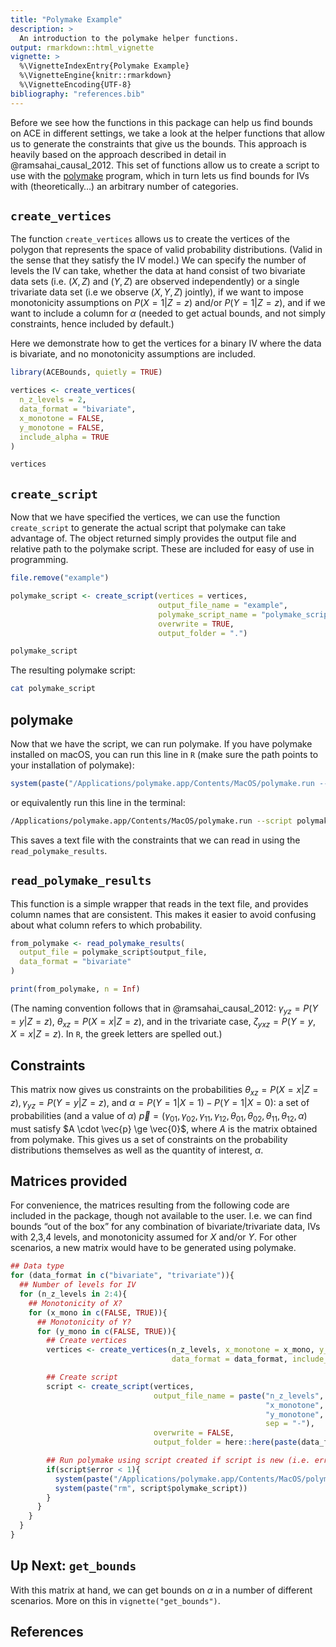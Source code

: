 ```yaml
---
title: "Polymake Example"
description: >
  An introduction to the polymake helper functions.
output: rmarkdown::html_vignette
vignette: >
  %\VignetteIndexEntry{Polymake Example}
  %\VignetteEngine{knitr::rmarkdown}
  %\VignetteEncoding{UTF-8}
bibliography: "references.bib"
---
```


Before we see how the functions in this package can help us find bounds on ACE in different settings, we take a look at the helper functions that allow us to generate the constraints that give us the bounds. This approach is heavily based on the approach described in detail in @ramsahai_causal_2012. This set of functions allow us to create a script to use with the [polymake](https://www.polymake.org) program, which in turn lets us find bounds for IVs with (theoretically...) an arbitrary number of categories. 

## `create_vertices`

The function `create_vertices` allows us to create the vertices of the polygon that represents the space of valid probability distributions. (Valid in the sense that they satisfy the IV model.) We can specify the number of levels the IV can take, whether the data at hand consist of two bivariate data sets (i.e. $(X,Z)$ and $(Y,Z)$ are observed independently) or a single trivariate data set (i.e we observe $(X,Y,Z)$ jointly), if we want to impose monotonicity assumptions on $P(X = 1 | Z = z)$ and/or $P(Y = 1 | Z = z)$, and if we want to include a column for $\alpha$ (needed to get actual bounds, and not simply constraints, hence included by default.)

Here we demonstrate how to get the vertices for a binary IV where the data is bivariate, and no monotonicity assumptions are included. 

```r
library(ACEBounds, quietly = TRUE)

vertices <- create_vertices(
  n_z_levels = 2, 
  data_format = "bivariate",
  x_monotone = FALSE,
  y_monotone = FALSE,
  include_alpha = TRUE
)

vertices
```

## `create_script`

Now that we have specified the vertices, we can use the function `create_script` to generate the actual script that polymake can take advantage of. The object returned simply provides the output file and relative path to the polymake script. These are included for easy of use in programming. 

```r
file.remove("example")
```


```r
polymake_script <- create_script(vertices = vertices, 
                                 output_file_name = "example",
                                 polymake_script_name = "polymake_script",
                                 overwrite = TRUE,
                                 output_folder = ".")

polymake_script
```

The resulting polymake script:

```bash
cat polymake_script
```


## polymake

Now that we have the script, we can run polymake. If you have polymake installed on macOS, you can run this line in `R` (make sure the path points to your installation of polymake):

```r
system(paste("/Applications/polymake.app/Contents/MacOS/polymake.run --script", polymake_script$polymake_script))
```

or equivalently run this line in the terminal:

```bash
/Applications/polymake.app/Contents/MacOS/polymake.run --script polymake_script
```

This saves a text file with the constraints that we can read in using the `read_polymake_results`. 

## `read_polymake_results`

This function is a simple wrapper that reads in the text file, and provides column names that are consistent. This makes it easier to avoid confusing about what column refers to which probability. 

```r
from_polymake <- read_polymake_results(
  output_file = polymake_script$output_file, 
  data_format = "bivariate"
)

print(from_polymake, n = Inf)
```

(The naming convention follows that in @ramsahai_causal_2012: $\gamma_{yz} = P(Y = y | Z = z)$, $\theta_{xz} = P(X = x | Z = z)$, and in the trivariate case, $\zeta_{yxz} = P(Y = y, X = x | Z = z)$. In `R`, the greek letters are spelled out.)

## Constraints

This matrix now gives us constraints on the probabilities $\theta_{xz} = P(X = x | Z = z), \gamma_{yz} = P(Y = y | Z = z)$, and $\alpha = P(Y = 1 | X = 1) - P(Y = 1 | X = 0)$: a set of probabilities (and a value of $\alpha$) $\vec{p} = (\gamma_{01}, \gamma_{02}, \gamma_{11}, \gamma_{12}, \theta_{01}, \theta_{02}, \theta_{11}, \theta_{12}, \alpha)$ must satisfy $A \cdot \vec{p} \ge \vec{0}$, where $A$ is the matrix obtained from polymake. This gives us a set of constraints on the probability distributions themselves as well as the quantity of interest, $\alpha$.

## Matrices provided

For convenience, the matrices resulting from the following code are included in the package, though not available to the user. I.e. we can find bounds "out of the box" for any combination of bivariate/trivariate data, IVs with 2,3,4 levels, and monotonicity assumed for $X$ and/or $Y$. For other scenarios, a new matrix would have to be generated using polymake. 

```r
## Data type
for (data_format in c("bivariate", "trivariate")){
  ## Number of levels for IV
  for (n_z_levels in 2:4){
    ## Monotonicity of X?
    for (x_mono in c(FALSE, TRUE)){
      ## Monotonicity of Y?
      for (y_mono in c(FALSE, TRUE)){
        ## Create vertices
        vertices <- create_vertices(n_z_levels, x_monotone = x_mono, y_monotone = y_mono,
                                    data_format = data_format, include_alpha = TRUE)

        ## Create script
        script <- create_script(vertices,
                                output_file_name = paste("n_z_levels", n_z_levels,
                                                         "x_monotone", x_mono,
                                                         "y_monotone", y_mono,
                                                         sep = "-"),
                                overwrite = FALSE,
                                output_folder = here::here(paste(data_format, "bound_matrices", sep = "_")))

        ## Run polymake using script created if script is new (i.e. error = 0)
        if(script$error < 1){
          system(paste("/Applications/polymake.app/Contents/MacOS/polymake.run --script", script$polymake_script))
          system(paste("rm", script$polymake_script))
        }
      }
    }
  }
}
```


## Up Next: `get_bounds`

With this matrix at hand, we can get bounds on $\alpha$ in a number of different scenarios. More on this in `vignette("get_bounds")`.

## References
